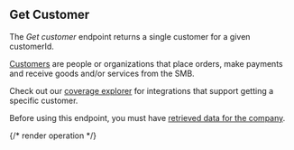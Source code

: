 ## Get Customer

The *Get customer* endpoint returns a single customer for a given customerId.

[Customers](https://docs.codat.io/commerce-api#/schemas/Customer) are people or organizations that place orders, make payments and receive goods and/or services from the SMB.

Check out our [coverage explorer](https://knowledge.codat.io/supported-features/commerce?view=tab-by-data-type&dataType=commerce-customers) for integrations that support getting a specific customer.

Before using this endpoint, you must have [retrieved data for the company](https://docs.codat.io/codat-api#/operations/refresh-company-data).


{/* render operation */}

